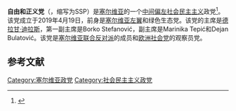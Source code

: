 '''自由和正义党'''（{{lang-sr|Странка Слободе и правде|Stranka slobode i pravde}}，缩写为SSP）是[[塞尔维亚|塞尔维亚]]的一个[[中间偏左|中间偏左]][[社会民主主义|社会民主主义]]政党<ref name="program">{{cite web|url=https://ssp.rs/programska-platforma/|title=Programska platforma}}</ref>。该党成立于2019年4月19日，前身是[[塞尔维亚左翼|塞尔维亚左翼]]和绿色生态党。该党的主席是[[德拉甘·迪拉斯|德拉甘·迪拉斯]]，第一副主席是Borko Stefanović，副主席是Marinika Tepić和Dejan Bulatović。该党是[[塞尔维亚联合反对派|塞尔维亚联合反对派]]的成员和[[欧洲社会党|欧洲社会党]]的观察员党。

==参考文献==
{{reflist}}

{{塞爾維亞政黨}}
{{Authority control}}

[[Category:塞尔维亚政党|Category:塞尔维亚政党]]
[[Category:社会民主主义政党|Category:社会民主主义政党]]